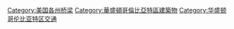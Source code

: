 [[Category:美国各州桥梁|Category:美国各州桥梁]]
[[Category:華盛頓哥倫比亞特區建築物|Category:華盛頓哥倫比亞特區建築物]]
[[Category:华盛顿哥伦比亚特区交通|Category:华盛顿哥伦比亚特区交通]]